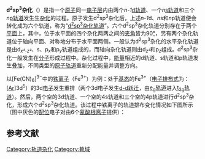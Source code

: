 {{NoteTA
|G1 = Chemistry
|T = zh-cn:d<sup>2</sup>sp<sup>3</sup>杂化; zh-hk:d<sup>2</sup>sp<sup>3</sup>雜化; zh-tw:d<sup>2</sup>sp<sup>3</sup>混成;
}}
{{Infobox OH
| name = d<sup>2</sup>sp<sup>3</sup>杂化
| element = 铁
| electron configuration = 
<math>
Fe^{3+*}\quad[Ar]3d^5
\frac{\color {White}/}{(d^2sp^3)^6}\;
</math>
| s orbital = 1
| p orbital = 3
| d orbital = 2
| f orbital = 
| Citation = <ref>{{cite web
 |title       = Orbital Hybridization and Electronic Geometry on Central Atom
 |work        = Models for Covalent Bonding
 |accessdate  = 2012-01-31
 |url         = http://www.chem.uic.edu/audrey/chem114/assign_docs/fall_09/CH18_coval_bond.pdf
 |language    = en
 |deadurl     = yes
 |archiveurl  = https://web.archive.org/web/20120917040131/http://www.chem.uic.edu/audrey/chem114/assign_docs/fall_09/CH18_coval_bond.pdf
 |archivedate = 2012-09-17
}}</ref>
| B = 
| C = 
| N = 
| O = 
| P = 
| S = 
| Sc = [Sc(H<sub>2</sub>O)<sub>6</sub>]<sup>3+</sup>
| Ti = [TiF<sub>6</sub>]<sup>3−</sup>、[TiF<sub>6</sub>]<sup>2−</sup>
| V = [[六羰基合钒|V(CO)<sub>6</sub>]]、V(N<sub>2</sub>)<sub>6</sub>
| Cr = [[六羰基合铬|Cr(CO)<sub>6</sub>]]、[CrF<sub>6</sub>]<sup>3−</sup>
| Mn = [Mn(CN)<sub>6</sub>]<sup>4−</sup>、[Mn(CN)<sub>6</sub>]<sup>3−</sup>
| Fe = [Fe(CN)<sub>6</sub>]<sup>3−</sup>、[Fe(CO)<sub>6</sub>]<sup>2+</sup>
| Co = [Co(NH<sub>3</sub>)<sub>6</sub>]<sup>3+</sup>、[Co(NO<sub>2</sub>)<sub>6</sub>]<sup>3−</sup>
| Ni = 
| Cu = 
| Pd = 
| Pt = [Pt(NH<sub>3</sub>)<sub>6</sub>]<sup>4+</sup>、[PtCl<sub>6</sub>]<sup>2−</sup>
| other = [[六羰基合钨|W(CO)<sub>6</sub>]]、[RhBr<sub>6</sub>]<sup>3−</sup>、[ZrCl<sub>6</sub>]<sup>4−</sup>
}}
'''d<sup>2</sup>sp<sup>3</sup>杂化'''（{{lang-en|d<sup>2</sup>sp<sup>3</sup> hybridization}}）是指一个[[原子|原子]]同一[[电子层|电子层]]内由两个''n-1''[[d轨道|d轨道]]、一个''n''[[s轨道|s轨道]]和三个''n''[[p轨道|p轨道]]发生生[[轨道杂化|杂化]]的过程。原子发生d<sup>2</sup>sp<sup>3</sup>杂化后，上述''n-1''d、''n''s和''n''p轨道便会转化成为六个轨道，称为“[[d2sp3杂化轨道|d<sup>2</sup>sp<sup>3</sup>杂化轨道]]”。六个d<sup>2</sup>sp<sup>3</sup>杂化轨道分别存在于两个[[平面_(数学)|平面]]上，其中，位于水平面的四个杂化两两之间的[[夹角|夹角]]皆为90[[度|°]]，另有两个杂化轨道位于轴向平面、对称地分布于水平面两侧。一般认为d<sup>2</sup>sp<sup>3</sup>杂化的水平杂化轨道是由d<sub>''x²-z²''</sub>、s、p<sub>''x''</sub>和p<sub>''y''</sub>轨道组成的，而轴向杂化轨道则由d<sub>''z²''</sub>和p<sub>''z''</sub>组成。d<sup>2</sup>sp<sup>3</sup>杂化一般发生在[[分子|分子]]形成过程中。杂化过程中，[[能量|能量]]相近的d轨道、s轨道和p轨道发生叠加，不同类型的[[原子轨道|原子轨道]]重新分配能量并调整方向。

以[Fe(CN)<sub>6</sub>]<sup>3−</sup>中的[[铁|铁]][[离子|离子]]（Fe<sup>3+</sup>）为例：处于[[基态|基态]]的Fe<sup>3+</sup>（[[电子排布式|电子排布式]]为：<nowiki>[</nowiki>[[氩|Ar]]<nowiki>]</nowiki>3d<sup>5</sup>）的3d[[电子|电子]]发生重排（两个3d电子发生[[d-d跃迁|d-d跃迁]]，由[[eg轨道|e<sub>g</sub>轨道]]进入[[t2g轨道|t<sub>2g</sub>轨道]]）。然后，两个空的3d轨道、一个空的4s轨道和三个空的4p轨道进行d<sup>2</sup>sp<sup>3</sup>杂化，形成六个d<sup>2</sup>sp<sup>3</sup>杂化轨道。该过程中铁离子的轨道排布变化情况如下图所示（图中灰色的[[配位键|配位]]电子对由6个[[氰酸根离子|氰酸根离子]]提供）：

{{Image label begin|image=铁离子d2sp3杂化示意.jpg|center|link=|width={{{width|660}}}|float={{{float|none}}}}}
{{Image label small|x=0.6|y=0.09|scale={{{width|500}}}|text=d<sup>2</sup>sp<sup>3</sup>杂化}}
{{Image label end}}

== 参考文献 ==
{{reflist}}

{{軌域}}

[[Category:轨道杂化|Category:轨道杂化]]
[[Category:軌域|Category:軌域]]